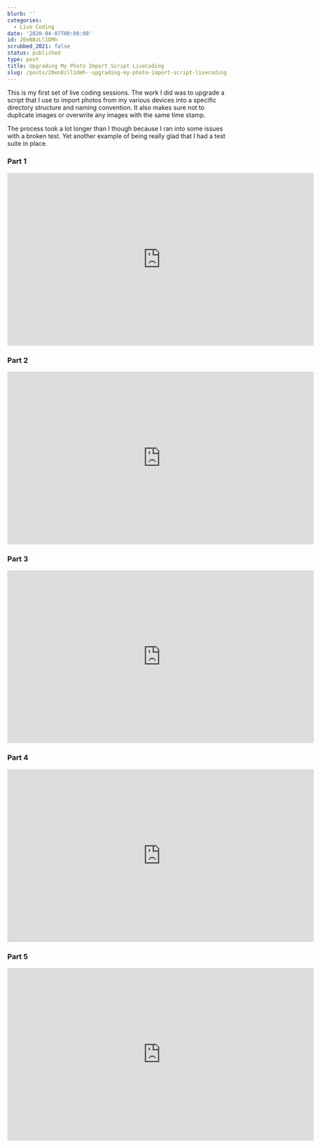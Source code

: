 ```yaml
---
blurb: ''
categories:
  - Live Coding
date: '2020-04-07T00:00:00'
id: 20eN8zLl1DMh
scrubbed_2021: false
status: published
type: post
title: Upgrading My Photo Import Script LiveCoding
slug: /posts/20en8zll1dmh--upgrading-my-photo-import-script-livecoding
---
```


This is my first set of live coding sessions. The work I did was to upgrade a script that I use to import photos from my various devices into a specific directory structure and naming convention. It also makes sure not to duplicate images or overwrite any images with the same time stamp. 

The process took a lot longer than I though because I ran into some issues with a broken test. Yet another example of being really glad that I had a test suite in place. 

### Part 1

<iframe width="700" height="394" src="https://www.youtube.com/embed/iFdJyX_Vf_Q?start=428" frameborder="0" allow="accelerometer; autoplay; encrypted-media; gyroscope; picture-in-picture" allowfullscreen></iframe>

### Part 2

<iframe width="700" height="394" src="https://www.youtube.com/embed/5HPdrhqQMMA?start=428" frameborder="0" allow="accelerometer; autoplay; encrypted-media; gyroscope; picture-in-picture" allowfullscreen></iframe>

### Part 3

<iframe width="700" height="394" src="https://www.youtube.com/embed/3WF5i8-jTmI?start=388" frameborder="0" allow="accelerometer; autoplay; encrypted-media; gyroscope; picture-in-picture" allowfullscreen></iframe>

### Part 4

<iframe width="700" height="394" src="https://www.youtube.com/embed/cV0h1vKI7Y8?start=205" frameborder="0" allow="accelerometer; autoplay; encrypted-media; gyroscope; picture-in-picture" allowfullscreen></iframe>

### Part 5

<iframe width="700" height="394" src="https://www.youtube.com/embed/iSxZymuv6nY?start=218" frameborder="0" allow="accelerometer; autoplay; encrypted-media; gyroscope; picture-in-picture" allowfullscreen></iframe>
